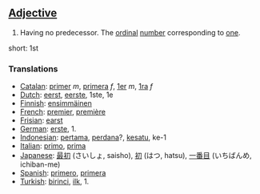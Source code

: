 ==[[Adjective]]==

# Having no predecessor. The [[ordinal]] [[number]] corresponding to [[one]].

short: 1st

===Translations===

*[[Catalan]]: [[primer]] ''m'', [[primera]] ''f'', [[1er]] ''m'', [[1ra]] ''f''
*[[Dutch]]: [[eerst]], [[eerste]], 1ste, 1e
*[[Finnish]]: [[ensimmäinen]]
*[[French]]: [[premier]], [[première]]
*[[Frisian]]: [[earst]]
*[[German]]: [[erste]], 1.
*[[Indonesian]]: [[pertama]], [[perdana]]?, [[kesatu]], ke-1
*[[Italian]]: [[primo]], [[prima]]
*[[Japanese]]: [[最初]] (さいしょ, saisho), [[初]] (はつ, hatsu), [[一番目]] (いちばんめ, ichiban-me)
*[[Spanish]]: [[primero]], [[primera]]
*[[Turkish]]: [[birinci]], [[ilk]], 1.